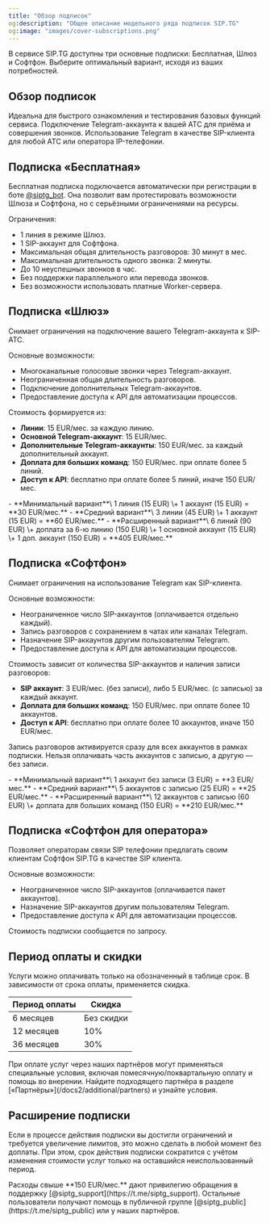 ```yaml
---
title: "Обзор подписок"
og:description: "Общее описание модельного ряда подписок SIP.TG"
og:image: "images/cover-subscriptions.png"
---
```


В сервисе SIP.TG доступны три основные подписки: Бесплатная, Шлюз и Софтфон. Выберите оптимальный вариант, исходя из ваших потребностей.

## Обзор подписок

<CardGroup cols="3">
  <Card title="Бесплатная" icon="circle-check" href="#подписка-«бесплатная»">
    Идеальна для быстрого ознакомления и тестирования базовых функций сервиса.
  </Card>
  <Card title="Шлюз" icon="exchange-alt" href="#подписка-«шлюз»">
    Подключение Telegram-аккаунта к вашей АТС для приёма и совершения звонков.
  </Card>
  <Card title="Софтфон" icon="phone" href="#подписка-«софтфон»">
    Использование Telegram в качестве SIP-клиента для любой АТС или оператора IP-телефонии.
  </Card>
</CardGroup>

## Подписка «Бесплатная»

Бесплатная подписка подключается автоматически при регистрации в боте [@siptg_bot](https://t.me/siptg_bot?start=utm_docs). Она позволит вам протестировать возможности Шлюза и Софтфона, но с серьёзными ограничениями на ресурсы.

Ограничения:

- 1 линия в режиме Шлюз.
- 1 SIP-аккаунт для Софтфона.
- Максимальная общая длительность разговоров: 30 минут в мес.
- Максимальная длительность одного звонка: 2 минуты.
- До 10 неуспешных звонков в час.
- Без поддержки параллельного или перевода звонков.
- Без возможности использовать платные Worker-сервера.

## Подписка «Шлюз»

Снимает ограничения на подключение вашего Telegram-аккаунта к SIP-АТС.

Основные возможности:

- Многоканальные голосовые звонки через Telegram-аккаунт.
- Неограниченная общая длительность разговоров.
- Подключение дополнительных Telegram-аккаунтов.
- Предоставление доступа к API для автоматизации процессов.

Стоимость формируется из:

- **Линии**: 15 EUR/мес. за каждую линию.
- **Основной Telegram-аккаунт**: 15 EUR/мес.
- **Дополнительные Telegram-аккаунты**: 150 EUR/мес. за каждый дополнительный аккаунт.
- **Доплата для больших команд**: 150 EUR/мес. при оплате более 5 линий.
- **Доступ к API**: бесплатно при оплате более 5 линий, иначе 150 EUR/мес.

<Accordion title="Подробные примеры расчёта стоимости">
  - **Минимальный вариант**\
    1 линия (15 EUR) \+ 1 аккаунт (15 EUR) = **30 EUR/мес.**
  - **Средний вариант**\
    3 линии (45 EUR) \+ 1 аккаунт (15 EUR) = **60 EUR/мес.**
  - **Расширенный вариант**\
    6 линий (90 EUR) \+ доплата за 6-ю линию (150 EUR) \+ 1 основной аккаунт (15 EUR) \+ 1 доп. аккаунт (150 EUR) = **405 EUR/мес.**
</Accordion>

## Подписка «Софтфон»

Снимает ограничения на использование Telegram как SIP-клиента.

Основные возможности:

- Неограниченное число SIP-аккаунтов (оплачивается отдельно каждый).
- Запись разговоров с сохранением в чатах или каналах Telegram.
- Назначение SIP-аккаунтов другим пользователям Telegram.
- Предоставление доступа к API для автоматизации процессов.

Стоимость зависит от количества SIP-аккаунтов и наличия записи разговоров:

- **SIP аккаунт**: 3 EUR/мес. (без записи), либо 5 EUR/мес. (с записью) за каждый аккаунт.
- **Доплата для больших команд**: 150 EUR/мес. при оплате более 10 аккаунтов.
- **Доступ к API**: бесплатно при оплате более 10 аккаунтов, иначе 150 EUR/мес.

Запись разговоров активируется сразу для всех аккаунтов в рамках подписки. Нельзя оплачивать часть аккаунтов с записью, а другую — без записи.

<Accordion title="Подробные примеры расчёта стоимости">
  - **Минимальный вариант**\
    1 аккаунт без записи (3 EUR) = **3 EUR/мес.**
  - **Средний вариант**\
    5 аккаунтов с записью (25 EUR) = **25 EUR/мес.**
  - **Расширенный вариант**\
    12 аккаунтов с записью (60 EUR) \+ доплата для больших команд (150 EUR) = **210 EUR/мес.**
</Accordion>

## Подписка «Софтфон для оператора»

Позволяет операторам связи SIP телефонии предлагать своим клиентам Софтфон SIP.TG в качестве SIP клиента.

Основные возможности:

- Неограниченное число SIP-аккаунтов (оплачивается пакет аккаунтов).
- Назначение SIP-аккаунтов другим пользователям Telegram.
- Предоставление доступа к API для автоматизации процессов.

Стоимость подписки сообщается по запросу.

## Период оплаты и скидки

Услуги можно оплачивать только на обозначенный в таблице срок. В зависимости от срока оплаты, применяется скидка.

| Период оплаты | Скидка     |
| ------------- | ---------- |
| 6 месяцев     | Без скидки |
| 12 месяцев    | 10%        |
| 36 месяцев    | 30%        |

<Tip>
  При оплате услуг через наших партнёров могут применяться специальные условия, включая помесячную/поквартальную оплату и помощь во внерении. Найдите подходящего партнёра в разделе [«Партнёры»](/docs2/additional/partners) и узнайте условия.
</Tip>

## Расширение подписки

Если в процессе действия подписки вы достигли ограничений и требуется увеличение лимитов, это можно сделать в любой момент без доплаты. При этом, срок действия подписки сократится с учётом изменения стоимости услуг только на оставшийся неиспользованный период.

<Tip>
  Расходы свыше **150 EUR/мес.** дают привилегию обращения в поддержку [@siptg_support](https://t.me/siptg_support). Остальные пользователи получают помощь в публичной группе [@siptg_public](https://t.me/siptg_public) или у наших партнёров.
</Tip>